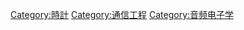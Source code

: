 {{Commons category|Synchronization}}
{{Cat main|同步}}
[[Category:時計|Category:時計]]
[[Category:通信工程|Category:通信工程]]
[[Category:音频电子学|Category:音频电子学]]